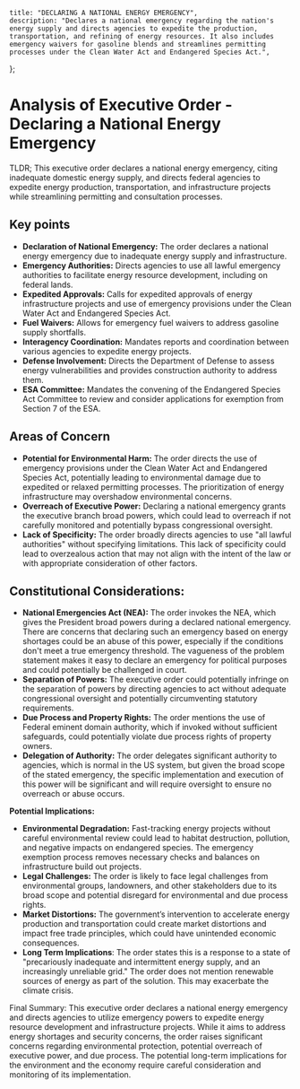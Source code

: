     title: "DECLARING A NATIONAL ENERGY EMERGENCY",
    description: "Declares a national emergency regarding the nation's energy supply and directs agencies to expedite the production, transportation, and refining of energy resources. It also includes emergency waivers for gasoline blends and streamlines permitting processes under the Clean Water Act and Endangered Species Act.",
};

# Analysis of Executive Order - Declaring a National Energy Emergency

TLDR; This executive order declares a national energy emergency, citing inadequate domestic energy supply, and directs federal agencies to expedite energy production, transportation, and infrastructure projects while streamlining permitting and consultation processes.

## Key points

- **Declaration of National Emergency:** The order declares a national energy emergency due to inadequate energy supply and infrastructure.
- **Emergency Authorities:** Directs agencies to use all lawful emergency authorities to facilitate energy resource development, including on federal lands.
- **Expedited Approvals:** Calls for expedited approvals of energy infrastructure projects and use of emergency provisions under the Clean Water Act and Endangered Species Act.
- **Fuel Waivers:** Allows for emergency fuel waivers to address gasoline supply shortfalls.
- **Interagency Coordination:** Mandates reports and coordination between various agencies to expedite energy projects.
- **Defense Involvement:** Directs the Department of Defense to assess energy vulnerabilities and provides construction authority to address them.
- **ESA Committee:** Mandates the convening of the Endangered Species Act Committee to review and consider applications for exemption from Section 7 of the ESA.

## Areas of Concern

- **Potential for Environmental Harm:** The order directs the use of emergency provisions under the Clean Water Act and Endangered Species Act, potentially leading to environmental damage due to expedited or relaxed permitting processes. The prioritization of energy infrastructure may overshadow environmental concerns.
- **Overreach of Executive Power:** Declaring a national emergency grants the executive branch broad powers, which could lead to overreach if not carefully monitored and potentially bypass congressional oversight.
- **Lack of Specificity:**  The order broadly directs agencies to use "all lawful authorities" without specifying limitations. This lack of specificity could lead to overzealous action that may not align with the intent of the law or with appropriate consideration of other factors.

## Constitutional Considerations:

- **National Emergencies Act (NEA):** The order invokes the NEA, which gives the President broad powers during a declared national emergency. There are concerns that declaring such an emergency based on energy shortages could be an abuse of this power, especially if the conditions don't meet a true emergency threshold. The vagueness of the problem statement makes it easy to declare an emergency for political purposes and could potentially be challenged in court.
- **Separation of Powers:** The executive order could potentially infringe on the separation of powers by directing agencies to act without adequate congressional oversight and potentially circumventing statutory requirements.
- **Due Process and Property Rights:** The order mentions the use of Federal eminent domain authority, which if invoked without sufficient safeguards, could potentially violate due process rights of property owners.
- **Delegation of Authority:**  The order delegates significant authority to agencies, which is normal in the US system, but given the broad scope of the stated emergency, the specific implementation and execution of this power will be significant and will require oversight to ensure no overreach or abuse occurs.

**Potential Implications:**

- **Environmental Degradation:** Fast-tracking energy projects without careful environmental review could lead to habitat destruction, pollution, and negative impacts on endangered species. The emergency exemption process removes necessary checks and balances on infrastructure build out projects.
- **Legal Challenges:** The order is likely to face legal challenges from environmental groups, landowners, and other stakeholders due to its broad scope and potential disregard for environmental and due process rights.
- **Market Distortions:** The government’s intervention to accelerate energy production and transportation could create market distortions and impact free trade principles, which could have unintended economic consequences.
- **Long Term Implications**: The order states this is a response to a state of "precariously inadequate and intermittent energy supply, and an increasingly unreliable grid." The order does not mention renewable sources of energy as part of the solution. This may exacerbate the climate crisis.

Final Summary: This executive order declares a national energy emergency and directs agencies to utilize emergency powers to expedite energy resource development and infrastructure projects. While it aims to address energy shortages and security concerns, the order raises significant concerns regarding environmental protection, potential overreach of executive power, and due process. The potential long-term implications for the environment and the economy require careful consideration and monitoring of its implementation.
